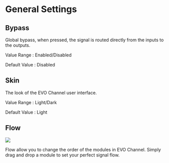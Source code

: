 # General Settings

## Bypass

Global bypass, when pressed, the signal is routed directly from the inputs to the outputs.


Value Range : Enabled/Disabled

Default Value : Disabled


## Skin

The look of the EVO Channel user interface.


Value Range : Light/Dark

Default Value : Light

## Flow

![](https://flux-shared.s3.amazonaws.com/doc_images/Plugins/evo-channel/ManualEvoChannel-006.png)

Flow allow you to change the order of the modules in EVO Channel. Simply drag and drop a module to set your
perfect signal flow.

